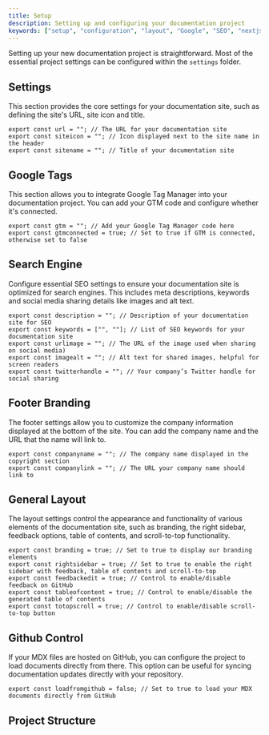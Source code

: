 ```yaml
---
title: Setup
description: Setting up and configuring your documentation project
keywords: ["setup", "configuration", "layout", "Google", "SEO", "nextjs", "documents"]
---
```


Setting up your new documentation project is straightforward. Most of the essential project settings can be configured within the `settings` folder.

## Settings

This section provides the core settings for your documentation site, such as defining the site's URL, site icon and title.

  ```tsx showLineNumbers
  export const url = ""; // The URL for your documentation site
  export const siteicon = ""; // Icon displayed next to the site name in the header
  export const sitename = ""; // Title of your documentation site
  ```

## Google Tags

This section allows you to integrate Google Tag Manager into your documentation project. You can add your GTM code and configure whether it's connected.

  ```tsx showLineNumbers
  export const gtm = ""; // Add your Google Tag Manager code here
  export const gtmconnected = true; // Set to true if GTM is connected, otherwise set to false
  ```

## Search Engine

Configure essential SEO settings to ensure your documentation site is optimized for search engines. This includes meta descriptions, keywords and social media sharing details like images and alt text.

  ```tsx showLineNumbers
  export const description = ""; // Description of your documentation site for SEO
  export const keywords = ["", ""]; // List of SEO keywords for your documentation site
  export const urlimage = ""; // The URL of the image used when sharing on social media)
  export const imagealt = ""; // Alt text for shared images, helpful for screen readers
  export const twitterhandle = ""; // Your company’s Twitter handle for social sharing
  ```

## Footer Branding

The footer settings allow you to customize the company information displayed at the bottom of the site. You can add the company name and the URL that the name will link to.

  ```tsx showLineNumbers
  export const companyname = ""; // The company name displayed in the copyright section
  export const companylink = ""; // The URL your company name should link to
  ```

## General Layout

The layout settings control the appearance and functionality of various elements of the documentation site, such as branding, the right sidebar, feedback options, table of contents, and scroll-to-top functionality.

  ```tsx showLineNumbers
  export const branding = true; // Set to true to display our branding elements
  export const rightsidebar = true; // Set to true to enable the right sidebar with feedback, table of contents and scroll-to-top
  export const feedbackedit = true; // Control to enable/disable feedback on GitHub
  export const tableofcontent = true; // Control to enable/disable the generated table of contents
  export const totopscroll = true; // Control to enable/disable scroll-to-top button
  ```

## Github Control

If your MDX files are hosted on GitHub, you can configure the project to load documents directly from there. This option can be useful for syncing documentation updates directly with your repository.

  ```tsx showLineNumbers
  export const loadfromgithub = false; // Set to true to load your MDX documents directly from GitHub
  ```

## Project Structure
<CardGrid>
  <Card
    title="Navigation"
    href="/docs/navigation"
    icon="alignJustify"
    variant="small"
    description="Creating your navigation"
  />
</CardGrid>
